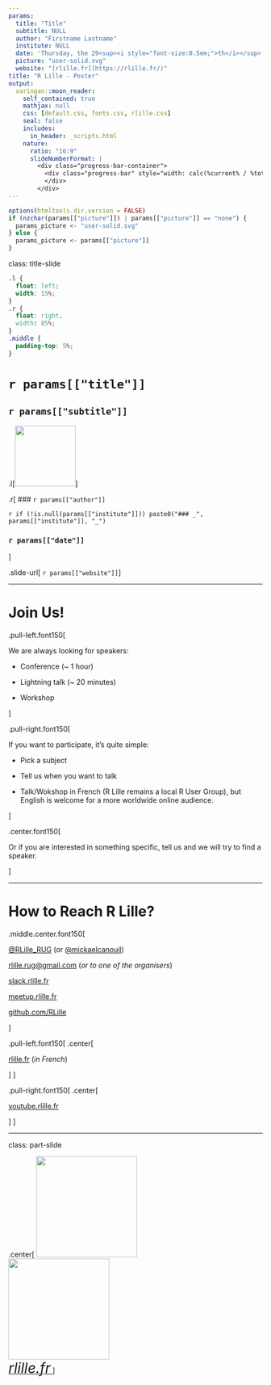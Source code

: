 ```yaml
---
params:
  title: "Title"
  subtitle: NULL
  author: "Firstname Lastname"
  institute: NULL
  date: 'Thursday, the 29<sup><i style="font-size:0.5em;">th</i></sup> of April, 2021 - 18 h 00 (CEST / UTC + 2)'
  picture: "user-solid.svg"
  website: "[rlille.fr](https://rlille.fr/)"
title: "R Lille - Poster"
output:
  xaringan::moon_reader:
    self_contained: true
    mathjax: null
    css: [default.css, fonts.css, rlille.css]
    seal: false
    includes:
      in_header: _scripts.html
    nature:
      ratio: "16:9"
      slideNumberFormat: |
        <div class="progress-bar-container">
          <div class="progress-bar" style="width: calc(%current% / %total% * 100%);">
          </div>
        </div>
---
```


```r
options(htmltools.dir.version = FALSE)
if (nzchar(params[["picture"]]) | params[["picture"]] == "none") {
  params_picture <- "user-solid.svg"
} else {
  params_picture <- params[["picture"]]
}
```

class: title-slide

```css
.l {
  float: left;
  width: 15%;
}
.r {
  float: right,
  width: 85%;
}
.middle {
  padding-top: 5%;
}
```

# `r params[["title"]]`

## `r params[["subtitle"]]`

.l[<img src = "`r params_picture`" height = "120px" width = "120px" id = "picture" />]

.r[
### `r params[["author"]]`

`r if (!is.null(params[["institute"]])) paste0("### _", params[["institute"]], "_") `

### `r params[["date"]]`
]

.slide-url[
`r params[["website"]]`
]

---

# Join Us!

.pull-left.font150[

We are always looking for speakers:

+ Conference (~ 1 hour)

+ Lightning talk (~ 20 minutes)

+ Workshop

]

.pull-right.font150[

If you want to participate, it's quite simple:

+ Pick a subject

+	Tell us when you want to talk

+	Talk/Wokshop in French
    (R Lille remains a local R User Group),
    but English is welcome for a more worldwide online audience.

]

.center.font150[

Or if you are interested in something specific, tell us and we will try to find a speaker.

]

---

# How to Reach R Lille?

.middle.center.font150[

[<i class = "fab fa-twitter"></i> @RLille_RUG](https://twitter.com/RLille_RUG) (or [<i class = "fab fa-twitter"></i> @mickaelcanouil](https://twitter.com/mickaelcanouil))

[<i class = "fas fa-envelope"></i> rlille.rug@gmail.com](mailto:rlille.rug@gmail.com)
(_or to one of the organisers_)

[<i class = "fab fa-slack"></i> slack.rlille.fr](http://slack.rlille.fr/)

[<i class = "fab fa-meetup"></i> meetup.rlille.fr](http://meetup.rlille.fr/)

[<i class = "fab fa-github"></i> github.com/RLille](https://github.com/RLille)

]

.pull-left.font150[
.center[

[<i class = "fas fa-home"></i> rlille.fr](https://rlille.fr/) (_in French_)

]
]

.pull-right.font150[
.center[

[<i class = "fab fa-youtube"></i> youtube.rlille.fr](http://youtube.rlille.fr)

]
]

---
class: part-slide

.center[
<a href="https://rlille.fr/" target="_blank"><img src="https://raw.githubusercontent.com/mcanouil/hex-stickers/main/SVG/rlille.svg" width = "200px"/></br>
<img src="https://raw.githubusercontent.com/RLille/logos/main/RConsortium_Horizontal_Pantone.png" width = "200px"/>
</br>
<i style="font-size: 200%">rlille.fr</i>
</a>
]
